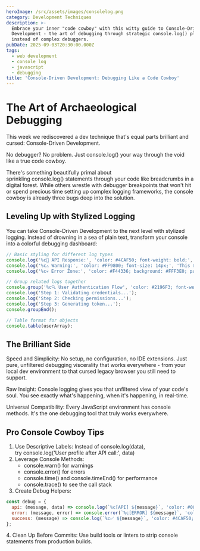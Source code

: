 ```yaml
---
heroImage: /src/assets/images/consolelog.png
category: Development Techniques
description: >-
  Embrace your inner "code cowboy" with this witty guide to Console-Driven
  Development - the art of debugging through strategic console.log() placement
  instead of complex debuggers. 
pubDate: 2025-09-03T20:30:00.000Z
tags:
  - web development
  - console log
  - javascript
  - debugging
title: 'Console-Driven Development: Debugging Like a Code Cowboy'
---
```


# The Art of Archaeological Debugging

This week we rediscovered a dev technique that's equal parts brilliant and cursed: Console-Driven Development.

No debugger? No problem. Just console.log() your way through the void like a true code cowboy.

There's something beautifully primal about sprinkling console.log() statements through your code like breadcrumbs in a digital forest. While others wrestle with debugger breakpoints that won't hit or spend precious time setting up complex logging frameworks, the console cowboy is already three bugs deep into the solution.

## Leveling Up with Stylized Logging

You can take Console-Driven Development to the next level with stylized logging. Instead of drowning in a sea of plain text, transform your console into a colorful debugging dashboard:

```javascript
// Basic styling for different log types
console.log('%c🚀 API Response:', 'color: #4CAF50; font-weight: bold;', data);
console.log('%c⚠️ Warning:', 'color: #FF9800; font-size: 14px;', 'This might explode');
console.log('%c💀 Error Zone:', 'color: #F44336; background: #FFF3E0; padding: 2px 6px; border-radius: 3px;', error);

// Group related logs together
console.group('%c🔍 User Authentication Flow', 'color: #2196F3; font-weight: bold;');
console.log('Step 1: Validating credentials...');
console.log('Step 2: Checking permissions...');
console.log('Step 3: Generating token...');
console.groupEnd();

// Table format for objects
console.table(userArray);
```

## The Brilliant Side

Speed and Simplicity: No setup, no configuration, no IDE extensions. Just pure, unfiltered debugging viscerality that works everywhere - from your local dev environment to that cursed legacy browser you still need to support.

Raw Insight: Console logging gives you that unfiltered view of your code's soul. You see exactly what's happening, when it's happening, in real-time.

Universal Compatibility: Every JavaScript environment has console methods. It's the one debugging tool that truly works everywhere.

## Pro Console Cowboy Tips

1. Use Descriptive Labels: Instead of console.log(data), try console.log('User profile after API call:', data)
2. Leverage Console Methods:
   * console.warn() for warnings
   * console.error() for errors
   * console.time() and console.timeEnd() for performance
   * console.trace() to see the call stack
3. Create Debug Helpers:

```javascript
const debug = {
  api: (message, data) => console.log(`%c[API] ${message}`, 'color: #00BCD4;', data),
  error: (message, error) => console.error(`%c[ERROR] ${message}`, 'color: #F44336;', error),
  success: (message) => console.log(`%c✅ ${message}`, 'color: #4CAF50; font-weight: bold;')
};
```

4\. Clean Up Before Commits: Use build tools or linters to strip console statements from production builds.
